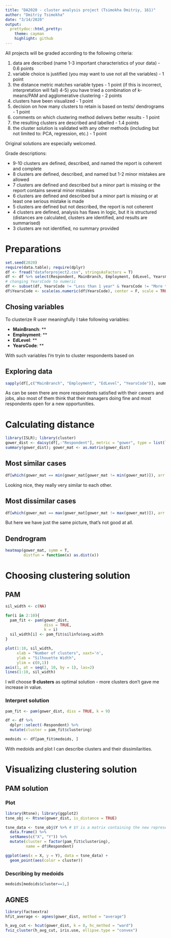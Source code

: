 ```yaml
---
title: "DA2020 - cluster analysis project (Tsimokha Dmitriy, 161)"
author: "Dmitriy Tsimokha"
date: "3/14/2020"
output:
  prettydoc::html_pretty:
    theme: cayman
    highlight: github
---
```



All projects will be graded according to the following criteria:

  1) data are described (name 1-3 important characteristics of your data) - 0.6 points
  2) variable choice is justified (you may want to use not all the variables) - 1 point
  3) the distance metric matches variable types - 1 point (if this is incorrect, interpretation will fail)
  4-5) you have tried a combination of k-means/PAM and agglomerative clustering - 2 points
  6) clusters have been visualized - 1 point
  7) decision on how many clusters to retain is based on tests/ dendrograms - 1 point
  8) comments on which clustering method delivers better results - 1 point
  9) the resulting clusters are described and labelled - 1.4 points
  10) the cluster solution is validated with any other methods (including but not limited to: PCA, regression, etc.) - 1 point

Original solutions are especially welcomed.

Grade descriptions:

  * 9-10 clusters are defined, described, and named the report is coherent and complete 
  * 8 clusters are defined, described, and named but 1-2 minor mistakes are allowed
  * 7 clusters are defined and described but a minor part is missing or the report contains several minor mistakes 
  * 6 clusters are defined and described but a minor part is missing or at least one serious mistake is made 
  * 5 clusters are defined but not described, the report is not coherent
  * 4 clusters are defined, analysis has flaws in logic, but it is structured (distances are calculated, clusters are identified, and results are summarised) 
  * 3 clusters are not identified, no summary provided


# Preparations

```r
set.seed(2020)
require(data.table); require(dplyr)
df <- fread("dataforproject2.csv", stringsAsFactors = T)
df <- df %>% select(Respondent, MainBranch, Employment, EdLevel, YearsCode)
# changing YearsCode to numeric
df <- subset(df, YearsCode != "Less than 1 year" & YearsCode != "More than 50 years")
df$YearsCode <- scale(as.numeric(df$YearsCode), center = F, scale = TRUE); df <- na.omit(df)
```


## Chosing variables

To clusterize R user meaningfully I take following variables:

  * **MainBranch**: ** 
  * **Employment**: ** 
  * **EdLevel**: ** 
  * **YearsCode**: ** 

With such variables I'm tryin to cluster respondents based on 

## Exploring data

```r
sapply(df[,c("MainBranch", "Employment", "EdLevel", "YearsCode")], summary)
```

As can be seen there are more respondents satisfied with their careers and jobs, also most of them think that their managers doing fine and most respondents open for a new opportunities.

# Calculating distance

```r
library(ISLR); library(cluster)
gower_dist <- daisy(df[,-"Respondent"], metric = "gower", type = list(logratio = 4))
summary(gower_dist); gower_mat <- as.matrix(gower_dist)
```

## Most similar cases

```r
df[which(gower_mat == min(gower_mat[gower_mat != min(gower_mat)]), arr.ind = TRUE)[1, ], ]
```

Looking nice, they really very similar to each other.

## Most dissimilar cases

```r
df[which(gower_mat == max(gower_mat[gower_mat != max(gower_mat)]), arr.ind = TRUE)[1, ], ]
```

But here we have just the same picture, that's not good at all.

## Dendrogram

```r
heatmap(gower_mat, symm = T,
        distfun = function(x) as.dist(x))
```


# Choosing clustering solution

## PAM

```r
sil_width <- c(NA)

for(i in 2:10){
  pam_fit <- pam(gower_dist,
                 diss = TRUE,
                 k = i)
  sil_width[i] <- pam_fit$silinfo$avg.width
}
```

```r
plot(1:10, sil_width,
     xlab = "Number of clusters", xaxt='n',
     ylab = "Silhouette Width",
     ylim = c(0,1))
axis(1, at = seq(2, 10, by = 1), las=2)
lines(1:10, sil_width)
```

I will choose **9 clusters** as optimal solution - more clusters don't gave me increase in value.

### Interpret solution

```r
pam_fit <- pam(gower_dist, diss = TRUE, k = 9)

df <- df %>%
  dplyr::select(-Respondent) %>%
  mutate(cluster = pam_fit$clustering)

medoids <- df[pam_fit$medoids, ]
```

With medoids and plot I can describe clusters and their dissimilarities.

# Visualizing clustering solution

## PAM solution

### Plot
```r
library(Rtsne); library(ggplot2)
tsne_obj <- Rtsne(gower_dist, is_distance = TRUE)

tsne_data <- tsne_obj$Y %>% # $Y is a matrix containing the new representations for the objects
  data.frame() %>%
  setNames(c("X", "Y")) %>%
  mutate(cluster = factor(pam_fit$clustering),
         name = df$Respondent)

ggplot(aes(x = X, y = Y), data = tsne_data) +
  geom_point(aes(color = cluster))
```

### Describing by medoids

```r
medoids[medoids$cluster==1,]
```


## AGNES

```r
library(factoextra)
hfit_average <- agnes(gower_dist, method = "average")

h_avg_cut <- hcut(gower_dist, k = 8, hc_method = "ward")
fviz_cluster(h_avg_cut, iris.use, ellipse.type = "convex")
```
